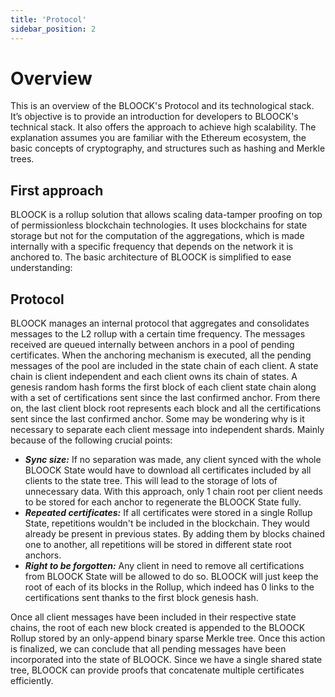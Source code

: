 ```yaml
---
title: 'Protocol'
sidebar_position: 2
---
```


# Overview

This is an overview of the BLOOCK's Protocol and its technological stack. It’s objective is to provide an introduction for developers to BLOOCK's technical stack. It also offers the approach to achieve high scalability. The explanation assumes you are familiar with the Ethereum ecosystem, the basic concepts of cryptography, and structures such as hashing and Merkle trees.

## First approach

BLOOCK is a rollup solution that allows scaling data-tamper proofing on top of permissionless blockchain technologies. It uses blockchains for state storage but not for the computation of the aggregations, which is made internally with a specific frequency that depends on the network it is anchored to. The basic architecture of BLOOCK is simplified to ease understanding:

## Protocol

BLOOCK manages an internal protocol that aggregates and consolidates messages to the L2 rollup with a certain time frequency. The messages received are queued internally between anchors in a pool of pending certificates. When the anchoring mechanism is executed, all the pending messages of the pool are included in the state chain of each client. A state chain is client independent and each client owns its chain of states. A genesis random hash forms the first block of each client state chain along with a set of certifications sent since the last confirmed anchor. From there on, the last client block root represents each block and all the certifications sent since the last confirmed anchor. Some may be wondering why is it necessary to separate each client message into independent shards. Mainly because of the following crucial points:

- _**Sync size:**_ If no separation was made, any client synced with the whole BLOOCK State would have to download all certificates included by all clients to the state tree. This will lead to the storage of lots of unnecessary data. With this approach, only 1 chain root per client needs to be stored for each anchor to regenerate the BLOOCK State fully.
- _**Repeated certificates:**_ If all certificates were stored in a single Rollup State, repetitions wouldn't be included in the blockchain. They would already be present in previous states. By adding them by blocks chained one to another, all repetitions will be stored in different state root anchors.
- _**Right to be forgotten:**_ Any client in need to remove all certifications from BLOOCK State will be allowed to do so. BLOOCK will just keep the root of each of its blocks in the Rollup, which indeed has 0 links to the certifications sent thanks to the first block genesis hash.

Once all client messages have been included in their respective state chains, the root of each new block created is appended to the BLOOCK Rollup stored by an only-append binary sparse Merkle tree. Once this action is finalized, we can conclude that all pending messages have been incorporated into the state of BLOOCK. Since we have a single shared state tree, BLOOCK can provide proofs that concatenate multiple certificates efficiently.
